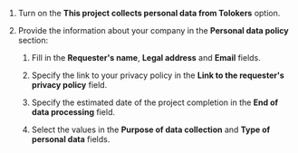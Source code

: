 1. Turn on the **This project collects personal data from Tolokers** option.

1. Provide the information about your company in the **Personal data policy** section:

    1. Fill in the **Requester's name**, **Legal address** and **Email** fields.

    1. Specify the link to your privacy policy in the **Link to the requester's privacy policy** field.

    1. Specify the estimated date of the project completion in the **End of data processing** field.

    1. Select the values in the **Purpose of data collection** and **Type of personal data** fields.